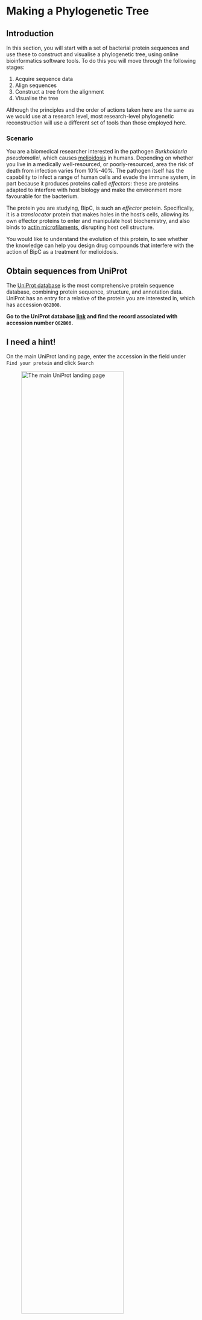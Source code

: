 # Making a Phylogenetic Tree

## Introduction

In this section, you will start with a set of bacterial protein sequences and use these to construct and visualise a phylogenetic tree, using online bioinformatics software tools. To do this you will move through the following stages:

1. Acquire sequence data
2. Align sequences
3. Construct a tree from the alignment
4. Visualise the tree

::: { .callout-note }
Although the principles and the order of actions taken here are the same as we would use at a research level, most research-level phylogenetic reconstruction will use a different set of tools than those employed here. 
:::

### Scenario

You are a biomedical researcher interested in the pathogen _Burkholderia pseudomallei_, which causes [melioidosis](https://en.wikipedia.org/wiki/Melioidosis) in humans. Depending on whether you live in a medically well-resourced, or poorly-resourced, area the risk of death from infection varies from 10%-40%. The pathogen itself has the capability to infect a range of human cells and evade the immune system, in part because it produces proteins called _effectors_: these are proteins adapted to interfere with host biology and make the environment more favourable for the bacterium.

The protein you are studying, BipC, is such an _effector_ protein. Specifically, it is a _translocator_ protein that makes holes in the host's cells, allowing its own effector proteins to enter and manipulate host biochemistry, and also binds to [actin microfilaments](https://en.wikipedia.org/wiki/Actin), disrupting host cell structure.

You would like to understand the evolution of this protein, to see whether the knowledge can help you design drug compounds that interfere with the action of BipC as a treatment for melioidosis.

## Obtain sequences from UniProt

The [UniProt database](https://www.uniprot.org) is the most comprehensive protein sequence database, combining protein sequence, structure, and annotation data. UniProt has an entry for a relative of the protein you are interested in, which has accession `Q62B08`.

::: { .callout-important title="Task" }
**Go to the UniProt database [link](https://www.uniprot.org) and find the record associated with accession number `Q62B08`.**
:::

::: { .callout-tip collapse="true" }
## I need a hint!

On the main UniProt landing page, enter the accession in the field under `Find your protein` and click `Search`

![The main UniProt landing page](assets/images/uniprot-query.png){#fig-uniprot-query width=80%}
:::

::: { .callout-caution collapse="true" }
## Check your result

You should find yourself at the [page](https://www.uniprot.org/uniprotkb/Q62B08/entry) for `Q62B08`, `BIPC_BURMA`.

![The UniProt `Q62B08` page header.](assets/images/uniprot-bipc-header.png){#fig-uniprot-bipc-header width=80%}
:::

### Exploring the UniProt record

The UniProt database can provide a great deal of information about the proteins it contains. This can be a great help in understanding more about your protein, and finding useful links to other sources of information. To help you get greater knowledge about BipC, **please answer the formative questions below in the [MyPlace quiz]({{< var myplace.quiz2 >}})**

::: { .callout-important title="Question 1"}
What organism does this sequence come from?
:::

::: { .callout-tip collapse="true" }
## I need a hint!

Look at the header for the record page.
:::

::: { .callout-important title="Question 2"}
How many amino acids does this protein contain (i.e. how long is the sequence)?
:::

::: { .callout-tip collapse="true" }
## I need a hint!

Look at the header for the record page, or click on `Sequence` in the sidebar.
:::
::: { .callout-important title="Question 1"}
What organism does this sequence come from?
:::

::: { .callout-tip collapse="true" }
## I need a hint!

Look at the header for the record page.
:::

::: { .callout-important title="Question 2"}
How many amino acids does this protein contain (i.e. how long is the sequence)?
:::

::: { .callout-tip collapse="true" }
## I need a hint!

Look at the header for the record page, or click on `Sequence` in the sidebar.
:::

::: { .callout-important title="Question 3"}
According to the Gene Ontology (GO), what is the subcellular location of this protein?
:::

::: { .callout-tip collapse="true" }
## I need a hint!

Click on `Subcellular Location` in the sidebar, and then look at the `GO Annotation` tab.
:::

::: { .callout-important title="Question 4"}
How many identical (100% identity) sequences are there in the UniProt database?
:::

::: { .callout-tip collapse="true" }
## I need a hint!

Click on `Similar Proteins` and look at the table.
:::

::: { .callout-important title="Question 5"}
What is the accession of the identical sequence in _Burkholderia pseudomallei_
:::

::: { .callout-tip collapse="true" }
## I need a hint!

Can you find this organism in the `Similar Proteins` table?
:::

### Downloading sequence homologues

We only construct phylogenetic trees from protein sequences that are _related_ to each other  - it wouldn't make much sense to try to infer relationships between unrelated sequences!. When we say that two sequences are related we mean that they _share a common ancestor_ and two sequences that share a common ancestor are said to be **_homologous_**.

::: { .callout-caution title="On homology"}
**Homology** - the state of two sequences sharing a common ancestor - is an all-or-nothing state. Two sequences are either homologous to each other, or they are not. It is incorrect to talk about gradation or percentage of homology. 
:::

UniProt provides a precomputed cluster of all the proteins it knows about that are potentially homologous to any other protein sequence in its database, and you can find this by clicking on the `Similar Proteins` link in the sidebar of the record page. This will take you to a table of similar protein sequences (@fig-uniprot-similar-proteins).

![The `Similar Proteins` table for `Q62B08`](assets/images/uniprot-similar-proteins.png){#fig-uniprot-similar-proteins width=80%}

This table has three tabs: `100% identity`, `90% identity`, and `50% identity`. Clicking on these will show you the clusters of sequences in UniProt sharing at least that level of _sequence identity_ with the current record. In general, the number of sequences in the cluster increases as the percentage identity used to gather the cluster goes down.

::: { .callout-important title="Task" }
**View all sequences in the 50% identity cluster for `Q62B08`.**
:::

::: { .callout-tip collapse="true" }
## I need a hint!

- On the UniProt record page for `Q62B08` click on the `Similar Proteins` link in the sidebar to get the similar proteins table.
- Click on the `50% identity` tab to see the first few proteins in the cluster.
- Click on `View All` to see the full list of sequences in the cluster.
:::

::: { .callout-caution collapse="true" }
## Check your result

You should find yourself at the [UniRef cluster page](https://www.uniprot.org/uniprotkb?query=uniref_cluster_50:UniRef50_A3P6Z6) with 50% identity to `Q62B08`.

![The UniProt `Q62B08` 50% sequence identity cluster page header.](assets/images/uniprot-cluster-header.png){#fig-uniprot-cluster-header width=80%}
:::

This set of sequences are all closely-enough related to each other for drawing a phylogenetic tree to be worthwhile. Several different species are represented, which should make it an informative tree in regards to the evolution of this protein effector. You will use this set of sequences to construct your tree.

::: { .callout-important title="Task" }
**Download all sequences (_not compressed_) in the 50% identity cluster for `Q62B08` to your computer.**
:::

::: { .callout-tip collapse="true" }
## I need a hint!

- Click on the `Download` link at the top of the table. This will bring up a set of options (@fig-uniprot-download-options).
- Make sure `Download all` and `Compressed - No` are selected.
- Click on `Download` and save the file somewhere you can find it again (e.g. on your `Desktop`).

![The download options for UniProt sequence clusters.](assets/images/uniprot-download-options.png){#fig-uniprot-download-options width=80%}
:::

::: { .callout-caution collapse="true" }
## Check your result

Your sequence file should be the same as that which you can download from [this link](https://raw.githubusercontent.com/sipbs-compbiol/BM211-Workshop-5/main/assets/data/sequences/Q62B08_50pc_cluster.fasta).
:::

**Please answer the formative questions below in the [MyPlace quiz]({{< var myplace.quiz2 >}})**

::: { .callout-important title="Question 6"}
How many sequences are there in this cluster?
:::

::: { .callout-tip collapse="true" }
## I need a hint!

Look at the header for the cluster page.
:::

::: { .callout-important title="Question 7"}
How long is the shortest sequence in this cluster?
:::

::: { .callout-tip collapse="true" }
## I need a hint!

Look in the `Length` column of the cluster table.
:::

::: { .callout-important title="Question 8"}
How many species are represented in the dataset?
:::

::: { .callout-tip collapse="true" }
## I need a hint!

Look in the `Organism` column of the cluster table.
:::

## Make a multiple sequence alignment

The sequences in the cluster you have downloaded from UniProt are different lengths, and are not identical to each other.

If we were to compare animal body parts to understand their evolution, we would naturally try to compare only _equivalent_ elements, such as forelimbs, with each other. It wouldn't be reasonable to compare organ structure with skull shape, say.In the same way, for biological sequence data, we want to compare genetic changes at _equivalent sites_, which means we have to find which sites are _equivalent_ before we build the tree.

We find equivalent sites by aligning sequences against each other in a **Multiple Sequence Alignment (MSA)**. The methods involved in multiple sequence alignment are beyond the scope of the course, but they can be similar in some cases to the pairwise sequence alignment that [you have already seen](https://sipbs-compbiol.github.io/BM214-Workshop-2/pairwise.html).

You are going to use a widely-used research tool called `MUSCLE` to make a multiple sequence alignment from the sequences in the cluster you downloaded. This program is availble to install on your own computer, but can also be used through an online service (@fig-muscle-landing).

- `MUSCLE` online service: [https://www.ebi.ac.uk/jdispatcher/msa/muscle](https://www.ebi.ac.uk/jdispatcher/msa/muscle)

![`MUSCLE` online service landing page.](assets/images/muscle-landing.png){#fig-muscle-landing width=80%}

::: { .callout-important title="Task" }
**Use the online `MUSCLE` service to generate a multiple sequence alignment from your cluster sequences.**
:::

::: { .callout-tip collapse="true" }
## I need a hint!

- On the `MUSCLE` service landing page, click on `Browse…` and use the dialogue box that appears to navigate to your downloaded cluster sequences.
- Scroll down the page and click `Submit`
:::

::: { .callout-caution collapse="true" }
## Check your result

Your alignment should look similar to the one in @fig-muscle-alignment.

![`MUSCLE` multiple sequence alignment.](assets/images/muscle-alignment.png){#fig-muscle-alignment}
:::

::: { .callout-note }
The output from the online tool can be very helpful. You can use your mouse to scroll around the alignment visualisation. There are also options for colouring the residues in the alignment by a range of schemes, to highlight potentially conserved biochemical properties of the residues (@fig-muscle-colours).

![`MUSCLE` multiple sequence alignment highlighting polar residues.](assets/images/muscle-colours.png){#fig-muscle-colours}
:::

::: { .callout-important title="Task" }
**Download the `CLUSTAL` format `MUSCLE` sequence alignment file to your computer.**
:::

::: { .callout-tip collapse="true" }
## I need a hint!

- On the sequence alignment page, click on the `Result Files` tab.
- Find the `Alignment in CLUSTAL format` line in the table, click on the `Download button next to it, and use the dialogue box to save the file somewhere you can find it.
:::

::: { .callout-caution collapse="true" }
## Check your result

Your alignment file should be the same as that which you can download from [this link](https://raw.githubusercontent.com/sipbs-compbiol/BM211-Workshop-5/main/assets/data/sequences/muscle_alignment.clustalw.txt)
```

## Construct a phylogenetic tree


